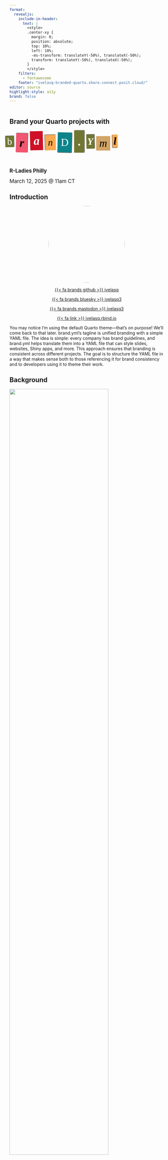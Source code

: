 ```yaml
---
format: 
  revealjs:
    include-in-header: 
      text: |
        <style>
        .center-xy {
          margin: 0;
          position: absolute;
          top: 10%;
          left: 10%;
          -ms-transform: translateY(-50%), translateX(-50%);
          transform: translateY(-50%), translateX(-50%);
        }
        </style>
    filters:
      - fontawesome
    footer: "ivelasq-branded-quarto.share.connect.posit.cloud/"
editor: source
highlight-style: a11y
brand: false
---
```


##  {.title background-color="#cbc3e3"}

<br>
[Brand your Quarto projects with]{style="font-size: 1.5em; font-weight: bold;"}

```{=html}
<link rel="preconnect" href="https://fonts.googleapis.com" />
<link rel="preconnect" href="https://fonts.gstatic.com" crossorigin />
<link href="https://fonts.googleapis.com/css2?family=Abril+Fatface&family=Alfa+Slab+One&family=Berkshire+Swash&family=Cabin:ital,wght@0,400..700;1,400..700&family=Courier+Prime:ital,wght@0,400;0,700;1,400;1,700&family=Crimson+Pro:ital,wght@0,200..900;1,200..900&family=Germania+One&family=Lobster&family=Pacifico&family=Rubik:ital,wght@0,300..900;1,300..900&family=Rye&display=swap" rel="stylesheet" />


<style type="text/css">
body.texturizer {
  margin: 3em;
}

div.ts {
  font-size:2.5em;
  line-height: normal;
  word-spacing:0.5em;
}

div.ts .tw .tc,
div.ts .tw,
div.ts {
  display: inline-block;
}

div.ts .tw {
  white-space: pre;
  margin-left: -0.5em;
  margin-right: .2em;
}

div.ts .rr {
  -ms-transform: rotate(1.5deg);
  -webkit-transform: rotate(1.5deg);
  transform: rotate(1.5deg);
}

div.ts .rl {
  -ms-transform: rotate(-1.5deg);
  -webkit-transform: rotate(-1.5deg);
  transform: rotate(-1.5deg);
}

</style>
<div id="ransomizer"><div class="ts"><div class="tw"><div class="tc rl" style="background-color:#717732;color:#ffffff;font-family:'Rubik', serif; font-size:90%; background-image:url(https://i.imgur.com/IcV8Q3G.png) ; background-position: left center; box-shadow:1px -1px 2px #333; line-height:75%; margin:0.1em; padding:0.2em; vertical-align:0.1em; ">b</div><div class="tc rr" style="background-color:#f15770;color:#000000;font-family:'Germania One', serif; font-size:110%; font-weight:bold; font-style:italic; box-shadow:1px -1px 2px #333; text-transform:lowercase; line-height:100%; margin:0.1em; padding:0.3em; vertical-align:-0.1em; ">r</div><div class="tc rl" style="background-color:#ce1126;color:#ffffff;font-family:'Rubik', serif; font-size:110%; font-weight:bolder; background-image:url(https://i.imgur.com/pwrAKPo.png) ; background-position: right top; font-style:italic; text-transform:lowercase; line-height:100%; margin:0.1em; padding:0.3em; vertical-align:0.1em; ">a</div><div class="tc rl" style="background-color:#f9aa51;color:#000000;font-family:'Rubik', serif; font-size:90%; font-style:italic; box-shadow:-1px -1px 2px #333; text-transform:lowercase; line-height:100%; margin:0.1em; padding:0.3em; vertical-align:baseline; ">n</div><div class="tc rr" style="background-color:#0c8489;color:#fbffff;font-family:'Cabin', serif; font-size:100%; background-image:url(https://i.imgur.com/IcV8Q3G.png) ; background-position: left bottom; box-shadow:1px 1px 2px #333; text-transform:uppercase; line-height:125%; margin:0.1em; padding:0.3em; vertical-align:baseline; ">d</div><div class="tc " style="background-color:#717732;color:#ffffff;font-family:'Germania One', serif; font-size:110%; font-weight:bolder; background-image:url(https://i.imgur.com/pwrAKPo.png) ; background-position: center center; box-shadow:1px -1px 2px #333; text-transform:uppercase; line-height:125%; margin:0.1em; padding:0.3em; vertical-align:baseline; ">.</div><div class="tc rl" style="background-color:#717732;color:#ffffff;font-family:'Cabin', serif; font-size:90%; font-weight:bold; background-image:url(https://i.imgur.com/pwrAKPo.png) ; background-position: left center; font-style:italic; box-shadow:1px -1px 2px #333; text-transform:uppercase; line-height:125%; margin:0.1em; padding:0.1em; vertical-align:0.1em; ">y</div><div class="tc " style="background-color:#d2a567;color:#000000;font-family:'Rubik', serif; font-size:100%; font-style:italic; line-height:75%; margin:0.1em; padding:0.3em; vertical-align:-0.1em; ">m</div><div class="tc rl" style="background-color:#f9aa51;color:#000000;font-family:'Crimson Pro', serif; font-size:100%; font-weight:bold; font-style:italic; box-shadow:-1px 1px 2px #333; text-transform:lowercase; line-height:100%; margin:0.1em; padding:0.1em; vertical-align:0.1em; ">l</div></div>
</div></div>
```
<br>

[R-Ladies Philly]{style="font-size: 1.2em; font-weight: bold;"}

[March 12, 2025 @ 11am CT]{style="font-size: 1.2em;"}

## Introduction

<center>

<img src="images/profile.jpg" style="border-radius: 50%;" width="250px"/>

[{{< fa brands github >}} ivelasq](https://github.com/ivelasq)

[{{< fa brands bluesky >}} ivelasq3](https://twitter.com/ivelasq3)

[{{< fa brands mastodon >}} ivelasq3](https://fosstodon.org/@ivelasq3)

[{{< fa link >}} ivelasq.rbind.io](https://ivelasq.rbind.io)

</center>

::: notes
You may notice I'm using the default Quarto theme—that's on purpose! We'll come back to that later. brand.yml's tagline is unified branding with a simple YAML file. The idea is simple: every company has brand guidelines, and brand.yml helps translate them into a YAML file that can style slides, websites, Shiny apps, and more. This approach ensures that branding is consistent across different projects. The goal is to structure the YAML file in a way that makes sense both to those referencing it for brand consistency and to developers using it to theme their work.
:::

## Background

![](images/quarto-announce.png){width=80% fig-align="center"}

::: notes
I'm going to start with a very real story.
:::

## Background

![](images/fake-text1.png){width=80% fig-align="center"}

## Background

![](images/fake-text2.png){width=80% fig-align="center"}

##

![](images/report-design.png){width=80% fig-align="center"}

::: aside
[David Keyes | Report Design in R: Small Tweaks that Make a Big Difference | posit::conf(2024)](https://www.youtube.com/watch?v=bp1SMhLoz_M)
:::

::: notes
At posit::conf(2024), David Keyes gave a talk about Quarto’s default styles. The defaults work well, but his company focuses on creating reports that are not just functional but also more effective, more accessible by visually appealing.
:::

## {.title background-gradient="linear-gradient(to bottom, #DFB12F, #805280)"}

::: {.center-xy}

[Aesthetic<br>Usability<br>Effect]{style="font-size: 3em; font-weight: bold; color: white;"}

:::

::: notes
Does this actually matter? The answer is yes. David discusses the aesthetic usability effect—the idea that people perceive visually appealing designs as more intuitive and easier to use. Making things look better isn’t just about style; it helps ensure your work is more effective in reaching your audience. So, it is in your best interest to do this.
:::

##

![](images/push-to-prod.png){width=80% fig-align="center"}

::: aside
[Heather & Jacqueline Nolis | Push straight to prod: API development with R and Tensorflow | rstudio::conf(2019)](https://www.youtube.com/watch?v=RndK5em1dHo)
:::

::: notes
At RStudio::conf(2019), Heather and Jacqueline Nolis gave a talk about prototyping a Shiny app to present to stakeholders and gain their buy-in. Their goal wasn’t just to deliver information in the right format—like a web app—but also to present it in a way stakeholders would find familiar and engaging. They shared that they spent an extra day theming the app to match T-Mobile’s brand style, which turned out to be a crucial step in securing stakeholder approval. It made a difference.
:::

## 

![](images/data-viz.png){width=80% fig-align="center"}

. . .

```r
library("ggplot2")
library("ggthemes")

ggplot(mtcars) +
  geom_point(aes(x = wt, y = mpg, colour = factor(gear))) +
  facet_wrap( ~ am) +
  scale_y_continuous(position = "right") +
  theme_economist() +
  scale_colour_economist()
```

::: aside
[Source](https://medium.economist.com/charting-new-territory-7f5afb293270)
:::

::: notes
This isn’t a new idea—it's why marketing teams invest time and resources into developing brand guidelines. But branding isn’t just for marketers; developers also need to consider it to make their work more effective and engaging. Take data visualizations, for example. When you see a certain style, you instantly recognize it as The Economist’s. Their design is so distinct and standardized that it even has its own ggplot2 theme.
:::

## 

![](images/fake-text3.png){width=80% fig-align="center"}

::: notes
That’s why the release of brand.yml was so exciting—it provided another option for people looking to create beautifully themed documents with ease.
:::

##
<br>
<br>
![](images/brand-yml.png){fig-align="center"}

::: aside
[posit-dev.github.io/brand-yml](https://posit-dev.github.io/brand-yml)
:::

## brand.yml

1. Define branding in a single `_brand.yml` file.
2. Instantly apply branding across Quarto documents, Shiny apps, and more.

::: notes
You create a single YAML file that Quarto and Shiny will pick up, ensuring consistent branding across your outputs. The idea is to take your brand guidelines and translate them into structured YAML. Do you need CSS? Maybe. brand.yml can handle both, offering "Good Enough" theming. It might not match your company’s guidelines perfectly, but it will get you very close. To specify a brand, simply create a _brand.yml file in the root directory of your project (next to _quarto.yml). Quarto will automatically detect the _brand.yml file and apply the branding to all supported document formats in the project.
:::

## Where does it work?

* [Quarto](https://quarto.org/) v1.6
  * `html`, `dashboard`, `revealjs`, `typst`
* [Shiny for Python](https://shiny.posit.co/py/) v1.2
* R Markdown (with [bslib v0.9.0](https://shiny.posit.co/blog/posts/bslib-0.9.0/))
* Shiny for R (with [bslib v0.9.0](https://shiny.posit.co/blog/posts/bslib-0.9.0/))

## brand.yml elements

* `meta`: Identifying information, name of the company, URLs, etc.
* `logo`: Files or links to the brand’s logos.
* `color`: Colors in the brand's color palette. 
* `typography`: Fonts for different elements. 
* `defaults`: Additional context-specific settings.

## `_brand.yml` structure

```.yaml
meta: 
  name: Example Company
  link: 
    github: https://github.com/example-company

logo: 
  medium: logos/logo.png

color:
  palette:
    black: "#1C2826"
    blue: "#0C0A3E" 
    neutral: "#F9F7F1" 
    red: "#BA274A"
    violet: "#4D6CFA"
  background: neutral
  foreground: black
  primary: blue
  secondary: violet
  danger: red

typography:
  fonts:
    - family: Nunito Sans
      source: google
    - family: Montserrat
      source: google
    - family: Fira Code
      source: google

  base: Nunito Sans
  headings:
    family: Montserrat
    weight: 700
    color: primary
  monospace: Fira Code
  link:
    color: danger
    decoration: underline
```

::: notes
You might be wondering, What is YAML? YAML stands for "YAML Ain't Markup Language." It's a simple data serialization format that uses key-value pairs to represent data in a readable way. Let’s take a look at a file—the _brand.yml file. This would be in your project and typically include the elements mentioned earlier. Everything is optional, so you can add as much or as little as needed. Whether you want a simple or more complex file, it's all up to you.
:::

## Metadata {auto-animate=true}

```.yaml
meta:
  name: Acme Corporation
  link: https://www.acmecorp.com
```

::: notes
The first thing to include in the _brand.yml file is your key identity information—such as the company name, links to your brand guidelines, and more. Under the meta section, you’ll find the company name and a link to your website. Here's a minimal example of your metadata. Quarto doesn’t do anything with the meta values—they’re just for reference.
:::

::: aside
[brand.yml metadata documentation](https://posit-dev.github.io/brand-yml/brand/meta.html)
:::

## Metadata {auto-animate=true}

```.yaml
meta:
  name: Acme Corporation
  link: 
    home: https://www.acmecorp.com
    github: https://github.com/acmecorp
```

::: notes
You can also include a range of names or social media handles. 
:::

::: aside
[brand.yml metadata documentation](https://posit-dev.github.io/brand-yml/brand/meta.html)
:::

## Metadata {auto-animate=true}

```.yaml
meta:
  name:
    full: Acme Corporation International
    short: Acme
  link:
    home: https://www.acmecorp.com
    docs: https://docs.acmecorp.com
    github: https://github.com/acmecorp
    bluesky: https://bsky.app/profile/acmecorp.bsky.social
    twitter: https://twitter.com/acmecorp
    linkedin: https://www.linkedin.com/company/acmecorp
    facebook: https://www.facebook.com/acmecorp
  description: |
    Acme Corporation is a leading provider of innovative solutions for cartoon
    characters worldwide.
  founded: 1952
```

::: aside
[brand.yml metadata documentation](https://posit-dev.github.io/brand-yml/brand/meta.html)
:::

## Logo {auto-animate=true}

```.yaml
logo: logo.png
```

::: notes
Use the logo field to specify your brand’s logo at various sizes. You can provide a local file path (relative to the location of _brand.yml) or a URL. This flexible system supports different logo sizes, light/dark variants, and the ability to store multiple image resources for various use cases.
:::

::: aside
[brand.yml logo documentation](https://posit-dev.github.io/brand-yml/brand/logo.html)
:::

## Logo {auto-animate=true}

```.yaml
logo:
  small: logos/icon.png
  medium: logos/header-logo.png
  large: logos/full-logo.svg
```

::: aside
[brand.yml logo documentation](https://posit-dev.github.io/brand-yml/brand/logo.html)
:::

::: notes
The small attribute defines the logo used for small display contexts, such as favicons or mobile app icons. The medium attribute specifies the logo for medium-sized display contexts, typically used in website headers or navigation bars. The large attribute defines the logo for large display contexts, such as title slides or marketing materials.
:::


## Logo {auto-animate=true}

### Light/dark variants

```.yaml
logo:
  small: logos/icon.png
  medium:
    light: logos/header-logo.png
    dark: logos/header-logo-white.png
  large: logos/full-logo.svg
```

::: aside
[brand.yml logo documentation](https://posit-dev.github.io/brand-yml/brand/logo.html)
:::

::: notes
You can specify different logos for light and dark backgrounds by giving the small, medium, and large attributes a nested mapping with light and dark child elements. “light” means for use on light background (or in a light color mode), and “dark” means for use on dark background (or in a dark color mode).
:::

## Logo {auto-animate=true}

### Configuration with Named Resources

```.yaml
logo:
  images:
    icon: logos/icon.png
    header: logos/header-logo.png
    header-white: logos/header-logo-white.png
    full: logos/full-logo.svg
  small: icon
  medium:
    light: header
    dark: header-white
  large: full
```

::: aside
[brand.yml logo documentation](https://posit-dev.github.io/brand-yml/brand/logo.html)
:::

::: notes
Use images as a nested mapping to define multiple logo resources with meaningful names. Then, you can directly reference these resources by name in the small, medium, and large attributes.
:::

## Logo {auto-animate=true}

### With alternative text

```.yaml
logo:
  images:
    icon:
      path: logos/icon.png
      alt: "Company icon with abstract shapes"
    header:
      path: logos/header-logo.png
      alt: "Company name with logo"
    header-white:
      path: logos/header-logo-white.png
      alt: "Company name with logo in white"
    full:
      path: logos/full-logo.svg
      alt: "Full company logo with tagline"
  small: icon
  medium:
    light: header
    dark: header-white
  large: full
```

::: aside
[brand.yml logo documentation](https://posit-dev.github.io/brand-yml/brand/logo.html)
:::

::: notes
Logo images can have associated alternative text for accessibility purposes. This can be specified as an alt property in the image object as the alt text is directly associated with each image.
:::

## Colors {auto-animate=true}

```.yaml
color:
  palette:
    black: "#1C2826"
    blue: "#0C0A3E" 
    neutral: "#F9F7F1" 
    red: "#BA274A"
    violet: "#4D6CFA"
```

::: aside
[brand.yml color documentation](https://posit-dev.github.io/brand-yml/brand/color.html)
:::

::: notes
Next, let's define your brand’s colors in structured YAML. The color section in _brand.yml consists of two main parts, palette, aset of named colors specific to the brand, and theme colors, semantic color assignments for various UI elements. Use the color field to set your brand’s color palette, mapping each color to its semantic role. Load your colors mapped to their hex codes (this is recommended). Define the palette with special names, so you can refer to them easily. 
:::

## Colors {auto-animate=true}

```.yaml
color:
  . . .
  
  foreground: black # Main text color
  background: white # Main background color
  primary: blue # Primary accent color, used for hyperlinks, etc.
  secondary: "#707073" # Secondary accent color, often used for lighter text
  tertiary: "#C2C2C4" # Tertiary accent color
  success: green # Color used for positive or successful actions
  info: teal # Color used for neutral or informational actions
  warning: orange # Color used for warning or cautionary actions
  danger: burgundy # Color used for errors, dangerous actions
  light: white # Bright color, used as a high-contrast foreground color
  dark: "#404041" # Dark color, used as a high-contrast foreground color
```

::: aside
[brand.yml color documentation](https://posit-dev.github.io/brand-yml/brand/color.html)
:::

::: notes
Then, map the brand colors to theme colors in the color section. Assign colors to specific properties, and Quarto will apply them in the output. You can also reuse these colors throughout the _brand.yml file, like in the typography section.
:::

## Colors {auto-animate=true}

```.yaml
color:
  palette:
    white: "#FFFFFF"
    black: "#151515"
    blue: "#447099"
    orange: "#EE6331"
    green: "#72994E"
    teal: "#419599"
    burgundy: "#9A4665"

  foreground: black
  background: white
  primary: blue
  secondary: "#707073"
  tertiary: "#C2C2C4"
  success: green
  info: teal
  warning: orange
  danger: burgundy
  light: white
  dark: "#404041"
```

::: aside
[brand.yml color documentation](https://posit-dev.github.io/brand-yml/brand/color.html)
:::

::: notes
This would be the full section with both the palette and the themes. Colors defined in the palette can be referenced by name in other parts of the color section.
:::

## Colors {auto-animate=true}

```.yaml
color:
  foreground: "#151515"
  background: "#FFFFFF"
  primary: "#447099"
  secondary: "#707073"
  tertiary: "#C2C2C4"
  success: "#72994E"
  info: "#419599"
  warning: "#EE6331"
  danger: "#9A4665"
  light: "#FFFFFF"
  dark: "#404041"
```

::: aside
[brand.yml color documentation](https://posit-dev.github.io/brand-yml/brand/color.html)
:::

::: notes
Of course, you can also skip creating a brand color palette and pick theme colors directly.
:::

## Typography {auto-animate=true}

```.yaml
typography:
  base: Open Sans
  headings: Roboto Slab
  monospace: Fira Code
```

::: notes
The typography element lets you specify fonts and their styles. Use the fonts field to list the fonts for your brand—this can be simple or more detailed. First, specify the fonts used by your brand. You can then refer to these fonts by family in other typography options and define the fonts and styles used by different typographic elements. You can use fonts from public sources like Google Fonts, or list custom font files using a relative path or URL. One thoughtful feature: Google Fonts can add tracking, but there’s a GDPR-compliant alternative, Bunny Fonts, if you prefer that. At its most minimal, you can directly set the font families for base text, headings, and monospace text.
:::

::: aside
[brand.yml typography documentation](https://posit-dev.github.io/brand-yml/brand/typography.html)
:::

## Typography {auto-animate=true}

```.yaml
typography:
  base:
    family: Open Sans
  headings:
    family: Roboto Slab
  monospace:
    family: Fira Code
```

::: aside
[brand.yml typography documentation](https://posit-dev.github.io/brand-yml/brand/typography.html)
:::

::: notes
This saves a bit of typing and is equivalent to the following.
:::

## Typography {auto-animate=true}

```.yaml
typography:
  fonts:
    - family: Open Sans
      source: google
    - family: Roboto Slab
      source: google
    - family: Fira Code
      source: google
```

::: aside
[brand.yml typography documentation](https://posit-dev.github.io/brand-yml/brand/typography.html)
:::

::: notes
Currently, Quarto and Shiny assume that a font family mentioned in the typography section is available on the user’s system. To use fonts from Google Fonts or Bunny Fonts (a GDPR-compliant Google Fonts replacement), define the font sources in fonts. 
:::

## Typography {auto-animate=true}

```.yaml
typography:
  fonts:
    - family: Open Sans
      source: bunny
    - family: Roboto Slab
      source: bunny
    - family: Fira Code
      source: bunny
```

::: aside
[brand.yml typography documentation](https://posit-dev.github.io/brand-yml/brand/typography.html)
:::

## Typography {auto-animate=true}

```.yaml
typography:
  fonts:
    # Local files
    - family: Open Sans
      source: file
      files:
        - path: fonts/open-sans/OpenSans-Variable.ttf
        - path: fonts/open-sans/OpenSans-Variable-Italic.ttf
          style: italic
    # Online files
    - family: Closed Sans
      source: file
      files:
        - path: https://example.com/Closed-Sans-Bold.woff2
          weight: bold
        - path: https://example.com/Closed-Sans-Italic.woff2
          style: italic
```

::: aside
[brand.yml typography documentation](https://posit-dev.github.io/brand-yml/brand/typography.html)
:::

::: notes
You can also add local fonts, so those not from the internet. Local fonts are specified using source: file and typically consist of multiple files, each representing a different weight and style. To use local fonts, list each file under the files section, providing a path attribute and optionally specifying the weight and style for each file.
:::

## Typography {auto-animate=true}

```.yaml
typography:
  fonts:
    - family: Open Sans
      source: google
    - family: Roboto Slab
      source: google
    - family: Fira Code
      source: google
  base: Open Sans #  Font and appearance settings for the base (body) text
  headings: Roboto Slab #  Font and appearance settings for heading text
  monospace: Fira Code # Font and appearance settings for monospaced text 
  link: Fira Code   #Font and appearance settings for hyperlink text
```

::: notes
You can then specify how the fonts are applied and styled.
:::

::: aside
[brand.yml typography documentation](https://posit-dev.github.io/brand-yml/brand/typography.html)
:::

## Typography {auto-animate=true}

```.yaml
. . .
  base:
    family: Open Sans
    line-height: 1.25
    size: 1rem
  headings:
    family: Roboto Slab
    color: primary
    weight: 600
  monospace:
    family: Fira Code
    size: 0.9em
```

::: aside
[brand.yml typography documentation](https://posit-dev.github.io/brand-yml/brand/typography.html)
:::

## Defaults

```.yaml
defaults:
  bootstrap:
    defaults:
      enable-rounded: false
      link-decoration: none
```

::: notes
These are additional, context-specific settings beyond basic brand colors and typography. For example, they could be options used by Bootstrap in Quarto or Shiny. They might also be integrated into existing Quarto YAML fields like format or website, or added as new fields for other contexts, such as Shiny.
:::

::: aside
[brand.yml defaults documentation](https://posit-dev.github.io/brand-yml/brand/defaults.html)
:::

## brand.yml inspiration

![](images/inspiration.png){fig-align="center" width=80%}

::: aside
[brand.yml inspiration page](https://posit-dev.github.io/brand-yml/inspiration/)
:::

::: notes
The brand.yml inspiration page features examples of companies and their themes. It’s a great resource for inspiration and reference. Plus, the team would love to add your company’s theme to the inspiration page!
:::

## Let's try it out! {.title background-color="#cbc3e3"}

![](images/rladies-brand.png){fig-align="center" width=80%}

::: aside
[R-Ladies Organizational Guide - Branding](https://guide.rladies.org/organization/tech/brand/)
:::

## Creating a brand.yml with an LLM

![](images/llm.png){fig-align="center" width=80%}

::: aside
[Creating a brand.yml with an LLM](https://posit-dev.github.io/brand-yml/articles/llm-brand-yml-prompt/)
:::

## Creating a brand.yml with an LLM {.smaller}

* Explain brand.yml using the provided Markdown file in either a chat interface or as a system prompt
* Then, follow up with additional instructions: `Create a _brand.yml for {company} using the following context from {company}'s' brand guidelines`
* Test it out using the Shiny example app

::: aside
[Creating a brand.yml with an LLM](https://posit-dev.github.io/brand-yml/articles/llm-brand-yml-prompt/)
:::

::: notes
ou might be thinking, Extracting color values, fonts, and logos from brand guidelines can be tedious. Thankfully, large language models (LLMs) are great at processing information and can do the hard work for you! Since brand.yml is a relatively new project, LLMs like OpenAI’s ChatGPT, Anthropic’s Claude, and others haven’t fully learned the syntax—yet. However, it’s easy to teach an LLM everything it needs to know about brand.yml. We’ve created a simple markdown file explaining brand.yml that you can copy and paste into a chat interface or use as a system prompt. Just copy the code block below and paste it into a chat interface or system prompt. Then, give it instructions to create the YAML file. There’s also a Shinylive app linked in the article if you want to try it out online.
:::

## Using `_brand.yml` values

Beyond the automatic application of your brand file, you can also directly access `_brand.yml` values in Quarto documents via the `brand` shortcode.

```.md
{{{< brand logo LOGO_NAME >}}}
```

<br>

```.md
`## Slide Title {background-color='{{{< brand color primary >}}}'}`
```

::: notes
You can’t currently access typography, meta, or defaults values using the brand shortcode.
:::

## brand.yml structure (outside of Quarto Projects)

```.yaml
---
brand:
  color:
    background: "#fff"
---
```

::: notes
You can create a _brand.yml file outside of a Quarto project (e.g. without a _quarto.yml). In this case, _brand.yml will automatically apply to documents in the same directory.
:::

## Disabling brand.yml

Disable brand for a document by setting `brand` to `false`:

```.yaml
---
brand: false
---
```

## Theming priority

Keep in mind that `_brand.yml` always takes *lowest* priority in styles.

```.yaml
theme:
  - brand        # theming derived from `_brand.yml`
  - cosmo        # a predefined bootswatch theme
  - tweaks.scss  # a user-defined customization
```

::: notes
Defined themes will override the brand settings. As a result, values set by the brand.yml file can be overridden by themes like cosmo or by tweaks.scss. While this can be useful in some cases, you may often want the brand settings to take priority. For these situations, use the following:
:::

## Theming priority

Keep in mind that `_brand.yml` always takes *lowest* priority in styles.

```.yaml
theme:
  - cosmo        # a predefined bootswatch theme
  - brand        # theming derived from `_brand.yml`
  - tweaks.scss  # a user-defined customization
```

## Sharing brand.yml

- Create an extension
- Upload to a GitHub repo where it can be downloaded

::: aside
[Quarto extensions documentation](https://quarto.org/docs/extensions/)
:::

## Future of brand.yml

Join the [discussion](https://github.com/posit-dev/brand-yml/discussions)!

::: notes
One thing in the works is adding branding support for plots and tables. Since brand.yml is a new project, we’d love your feedback to help shape its future. Some fields may change as we learn what works and what doesn’t.
:::

##  

<br>
<br>
```{=html}
</style>
<div id="ransomizer"><div class="ts"><div class="tw"><div class="tc " style="background-color:#f9aa51;color:#000000;font-family:'Germania One', serif; font-size:110%; font-weight:bold; box-shadow:1px -1px 2px #333; text-transform:lowercase; line-height:125%; text-decoration:underline; margin:0.1em; padding:0.1em; vertical-align:0.1em; ">T</div><div class="tc rl" style="background-color:#717732;color:#ffffff;font-family:'Rubik', serif; font-size:110%; font-weight:bold; background-image:url(https://i.imgur.com/pwrAKPo.png) ; background-position: left bottom; font-style:italic; box-shadow:-1px 1px 2px #333; text-transform:lowercase; line-height:75%; margin:0.1em; padding:0.3em; vertical-align:-0.1em; ">h</div><div class="tc rl" style="background-color:#ce1126;color:#ffffff;font-family:'Rubik', serif; font-size:100%; font-weight:bold; box-shadow:1px -1px 2px #333; text-transform:lowercase; line-height:75%; margin:0.1em; padding:0.3em; vertical-align:-0.1em; ">a</div><div class="tc rl" style="background-color:#ce1126;color:#ffffff;font-family:'Crimson Pro', serif; font-size:90%; box-shadow:1px -1px 2px #333; text-transform:lowercase; line-height:125%; margin:0.1em; padding:0.3em; vertical-align:baseline; ">n</div><div class="tc " style="background-color:#717732;color:#ffffff;font-family:'Alfa Slab One', serif; font-size:100%; font-weight:lighter; background-image:url(https://i.imgur.com/IcV8Q3G.png) ; background-position: center top; box-shadow:-1px 1px 2px #333; text-transform:uppercase; line-height:100%; margin:0.1em; padding:0.2em; vertical-align:0.1em; ">k</div></div>
 <div class="tw"><div class="tc rr" style="background-color:#f8c83c;color:#000000;font-family:'Rubik', serif; font-size:100%; font-style:italic; box-shadow:-1px -1px 2px #333; line-height:100%; margin:0.1em; padding:0.3em; vertical-align:-0.1em; ">y</div><div class="tc " style="background-color:#0c8489;color:#fbffff;font-family:'Alfa Slab One', serif; font-size:110%; font-weight:lighter; background-image:url(https://i.imgur.com/ruhP2kd.png) ; background-position: center top; text-transform:uppercase; line-height:125%; text-decoration:underline; margin:0.1em; padding:0.2em; vertical-align:baseline; ">o</div><div class="tc " style="background-color:#803f1d;color:#ffffff;font-family:'Rubik', serif; font-size:90%; box-shadow:1px 1px 2px #333; text-transform:lowercase; line-height:125%; margin:0.1em; padding:0.3em; vertical-align:0.1em; ">u</div><div class="tc rl" style="background-color:#f8c83c;color:#000000;font-family:'Crimson Pro', serif; font-size:90%; background-image:url(https://i.imgur.com/IcV8Q3G.png) ; background-position: left center; box-shadow:-1px -1px 2px #333; text-transform:uppercase; line-height:100%; margin:0.1em; padding:0.3em; vertical-align:0.1em; ">!</div></div>
</div></div>
```
